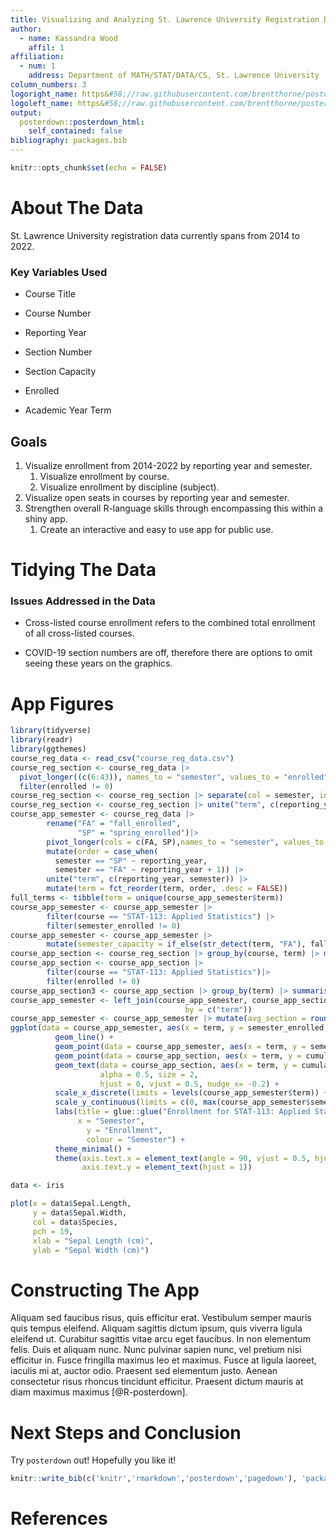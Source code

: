 ```yaml
---
title: Visualizing and Analyzing St. Lawrence University Registration Data
author:
  - name: Kassandra Wood
    affil: 1
affiliation:
  - num: 1
    address: Department of MATH/STAT/DATA/CS, St. Lawrence University
column_numbers: 3
logoright_name: https&#58;//raw.githubusercontent.com/brentthorne/posterdown/master/images/betterhexlogo.png
logoleft_name: https&#58;//raw.githubusercontent.com/brentthorne/posterdown/master/images/betterhexlogo.png
output: 
  posterdown::posterdown_html:
    self_contained: false
bibliography: packages.bib
---
```


```r
knitr::opts_chunk$set(echo = FALSE)
```

# About The Data

St. Lawrence University registration data currently spans from 2014 to 2022.

### Key Variables Used

-   Course Title

-   Course Number

-   Reporting Year

-   Section Number

-   Section Capacity

-   Enrolled

-   Academic Year Term

## Goals

1.  Visualize enrollment from 2014-2022 by reporting year and semester.
    1.  Visualize enrollment by course.
    2.  Visualize enrollment by discipline (subject).
2.  Visualize open seats in courses by reporting year and semester.
3.  Strengthen overall R-language skills through encompassing this within a shiny app.
    1.  Create an interactive and easy to use app for public use.

# Tidying The Data

### Issues Addressed in the Data

-   Cross-listed course enrollment refers to the combined total enrollment of all cross-listed courses.

-   COVID-19 section numbers are off, therefore there are options to omit seeing these years on the graphics.

# App Figures

```r
library(tidyverse)
library(readr)
library(ggthemes)
course_reg_data <- read_csv("course_reg_data.csv")
course_reg_section <- course_reg_data |> 
  pivot_longer((c(6:43)), names_to = "semester", values_to = "enrolled") |>
  filter(enrolled != 0) 
course_reg_section <- course_reg_section |> separate(col = semester, into = c("semester", "section"), sep = "_") |> mutate(year = reporting_year)
course_reg_section <- course_reg_section |> unite("term", c(reporting_year, semester))
course_app_semester <- course_reg_data |> 
        rename("FA" = "fall_enrolled",
               "SP" = "spring_enrolled")|>
        pivot_longer(cols = c(FA, SP),names_to = "semester", values_to = "semester_enrolled") |> 
        mutate(order = case_when(
          semester == "SP" ~ reporting_year,
          semester == "FA" ~ reporting_year + 1)) |> 
        unite("term", c(reporting_year, semester)) |>
        mutate(term = fct_reorder(term, order, .desc = FALSE)) 
full_terms <- tibble(term = unique(course_app_semester$term))
course_app_semester <- course_app_semester |>
        filter(course == "STAT-113: Applied Statistics") |>
        filter(semester_enrolled != 0)
course_app_semester <- course_app_semester |> 
        mutate(semester_capacity = if_else(str_detect(term, "FA"), fall_capacity, spring_capacity))
course_app_section <- course_reg_section |> group_by(course, term) |> mutate(cumulative_enrolled = cumsum(enrolled))
course_app_section <- course_app_section |> 
        filter(course == "STAT-113: Applied Statistics")|>
        filter(enrolled != 0)
course_app_section3 <- course_app_section |> group_by(term) |> summarise(total_sections = n())
course_app_semester <- left_join(course_app_semester, course_app_section3,
                                       by = c("term"))
course_app_semester <- course_app_semester |> mutate(avg_section = round(semester_enrolled / total_sections))
ggplot(data = course_app_semester, aes(x = term, y = semester_enrolled, group = 1)) +
          geom_line() +
          geom_point(data = course_app_semester, aes(x = term, y = semester_enrolled, group = 1)) +
          geom_point(data = course_app_section, aes(x = term, y = cumulative_enrolled, group = 1), alpha = 0.25, shape = 45)+
          geom_text(data = course_app_section, aes(x = term, y = cumulative_enrolled - 5, label = section), angle = 90,
                    alpha = 0.5, size = 2,
                    hjust = 0, vjust = 0.5, nudge_x= -0.2) +
          scale_x_discrete(limits = levels(course_app_semester$term)) +
          scale_y_continuous(limits = c(0, max(course_app_semester$semester_enrolled))) +
          labs(title = glue::glue("Enrollment for STAT-113: Applied Statistics"),
               x = "Semester",
                 y = "Enrollment",
                 colour = "Semester") + 
          theme_minimal() +
          theme(axis.text.x = element_text(angle = 90, vjust = 0.5, hjust = 1),
                axis.text.y = element_text(hjust = 1))

```

```r
data <- iris

plot(x = data$Sepal.Length, 
     y = data$Sepal.Width, 
     col = data$Species,
     pch = 19, 
     xlab = "Sepal Length (cm)",
     ylab = "Sepal Width (cm)")

```

# Constructing The App

Aliquam sed faucibus risus, quis efficitur erat. Vestibulum semper mauris quis tempus eleifend. Aliquam sagittis dictum ipsum, quis viverra ligula eleifend ut. Curabitur sagittis vitae arcu eget faucibus. In non elementum felis. Duis et aliquam nunc. Nunc pulvinar sapien nunc, vel pretium nisi efficitur in. Fusce fringilla maximus leo et maximus. Fusce at ligula laoreet, iaculis mi at, auctor odio. Praesent sed elementum justo. Aenean consectetur risus rhoncus tincidunt efficitur. Praesent dictum mauris at diam maximus maximus [@R-posterdown].

# Next Steps and Conclusion

Try `posterdown` out! Hopefully you like it!

```r
knitr::write_bib(c('knitr','rmarkdown','posterdown','pagedown'), 'packages.bib')
```

# References
